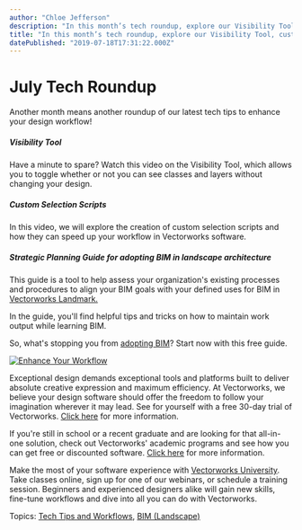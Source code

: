 ```yaml
---
author: "Chloe Jefferson"
description: "In this month’s tech roundup, explore our Visibility Tool, custom selection scripts, and strategic planning guide workflow doc."
title: "In this month’s tech roundup, explore our Visibility Tool, custom selection scripts, and strategic planning guide workflow doc." 
datePublished: "2019-07-18T17:31:22.000Z"
---
```

# July Tech Roundup

Another month means another roundup of our latest tech tips to enhance your design workflow!

##### **Visibility Tool**

Have a minute to spare? Watch this video on the Visibility Tool, which allows you to toggle whether or not you can see classes and layers without changing your design. 

##### **Custom Selection Scripts** 

In this video, we will explore the creation of custom selection scripts and how they can speed up your workflow in Vectorworks software.

##### **Strategic Planning Guide for adopting BIM in landscape architecture**

This guide is a tool to help assess your organization's existing processes and procedures to align your BIM goals with your defined uses for BIM in [Vectorworks Landmark. ](https://www.vectorworks.net/en/landmark?utm%5Fcampaign=blog&utm%5Fsource=intext&utm%5Fmedium=planetvectorworks&utm%5Fcontent=techroundup071819)

In the guide, you'll find helpful tips and tricks on how to maintain work output while learning BIM. 

So, what's stopping you from [adopting BIM](/landscape-architecture-is-evolving?utm%5Fcampaign=blog&utm%5Fsource=intext&utm%5Fmedium=planetvectorworks&utm%5Fcontent=techroundup071819)? Start now with this free guide.

[![Enhance Your Workflow](https://no-cache.hubspot.com/cta/default/3018241/c17764f8-623a-4d91-a05e-7bf14e793410.png)](https://cta-redirect.hubspot.com/cta/redirect/3018241/c17764f8-623a-4d91-a05e-7bf14e793410) 

Exceptional design demands exceptional tools and platforms built to deliver absolute creative expression and maximum efficiency. At Vectorworks, we believe your design software should offer the freedom to follow your imagination wherever it may lead. See for yourself with a free 30-day trial of Vectorworks. [Click here](https://www.vectorworks.net/trial/form) for more information.

If you're still in school or a recent graduate and are looking for that all-in-one solution, check out Vectorworks' academic programs and see how you can get free or discounted software. [Click here](https://www.vectorworks.net/en-US/education) for more information.

Make the most of your software experience with [Vectorworks University](https://university.vectorworks.net/). Take classes online, sign up for one of our webinars, or schedule a training session. Beginners and experienced designers alike will gain new skills, fine-tune workflows and dive into all you can do with Vectorworks.

 Topics: [Tech Tips and Workflows](https://blog.vectorworks.net/topic/tech-tips-and-workflows), [BIM (Landscape)](https://blog.vectorworks.net/topic/bim-landscape) 

 